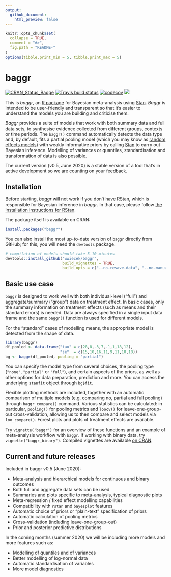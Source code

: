 ```yaml
---
output:
  github_document:
    html_preview: false
---
```


<!-- README.md is generated from README.Rmd. Please edit that file -->

```r
knitr::opts_chunk$set(
  collapse = TRUE,
  comment = "#>",
  fig.path = "README-"
)
options(tibble.print_min = 5, tibble.print_max = 5)
```



# baggr

<!-- badges: start -->
[![CRAN\_Status\_Badge](http://www.r-pkg.org/badges/version-last-release/baggr?color=green)](http://cran.r-project.org/package=baggr)
[![Travis build status](https://travis-ci.org/wwiecek/baggr.svg?branch=cran)](https://travis-ci.org/wwiecek/baggr)
[![codecov](https://codecov.io/gh/wwiecek/baggr/branch/master/graph/badge.svg)](https://codecov.io/gh/wwiecek/baggr)
[![](https://cranlogs.r-pkg.org/badges/baggr)](https://cran.rstudio.com/web/packages/baggr/index.html)
<!-- badges: end -->

This is _baggr_, an [R package](https://www.r-project.org/) for Bayesian meta-analysis using [Stan](https://mc-stan.org/). _Baggr_ is intended to be user-friendly and transparent so that it's easier to understand the models you are building and criticise them. 

_Baggr_ provides a suite of models that work with both summary data and full data sets, to synthesise evidence collected from different groups, contexts or time periods. The `baggr()` command automatically detects the data type and, by default, fits a partial pooling model (which you may know as [random effects models](https://stats.stackexchange.com/questions/4700/what-is-the-difference-between-fixed-effect-random-effect-and-mixed-effect-mode)) with weakly informative priors by calling [Stan](https://mc-stan.org/) to carry out Bayesian inference. Modelling of variances or quantiles, standardisation and transformation of data is also possible.

The current version (v0.5, June 2020) is a stable version of a tool that's in active development so we are counting on your feedback.




## Installation

Before starting, _baggr_ will not work if you don't have RStan, which is responsible for Bayesian inference in _baggr_. In that case, please follow [the installation instructions for RStan](https://github.com/stan-dev/rstan/wiki/RStan-Getting-Started).

The package itself is available on CRAN:

```r
install.packages("baggr")
```

You can also install the most up-to-date version of `baggr` directly from GitHub; for this, you will need the `devtools` package.

```r
# compilation of models should take 5-10 minutes
devtools::install_github("wwiecek/baggr", 
                         build_vignettes = TRUE,
                         build_opts = c("--no-resave-data", "--no-manual"))
```



## Basic use case

`baggr` is designed to work well with both individual-level ("full") and aggregate/summary ("group") data on treatment effect. In basic cases, only the summary information on treatment effects (such as means and their standard errors) is needed. Data are always specified in a single input data frame and the same `baggr()` function is used for different models. 

For the "standard" cases of modelling means, the appropriate model is detected from the shape of data.

```r
library(baggr)
df_pooled <- data.frame("tau" = c(28,8,-3,7,-1,1,18,12),
                        "se"  = c(15,10,16,11,9,11,10,18))
bg <- baggr(df_pooled, pooling = "partial")
```

You can specify the model type from several choices, the pooling type (`"none"`, `"partial"` or `"full"`), and certain aspects of the priors, as well as other options for data preparation, prediction and more. You can access the underlying `stanfit` object through `bg$fit`.

Flexible plotting methods are included, together with an automatic comparison of multiple models (e.g. comparing no, partial and full pooling) through `baggr_compare()` command. Various statistics can be calculated: in particular, `pooling()` for pooling metrics and `loocv()` for leave-one-group-out cross-validation, allowing us to then compare and select models via `loo_compare()`. Forest plots and plots of treatment effects are available. 

Try `vignette('baggr')` for an overview of these functions and an example of meta-analysis workflow with `baggr`. If working with binary data, try `vignette("baggr_binary")`. Compiled vignettes are available [on CRAN](https://cran.r-project.org/web/packages/baggr/index.html).



## Current and future releases

Included in baggr v0.5 (June 2020):

* Meta-analysis and hierarchical models for continuous and binary outcomes
* Both full and aggregate data sets can be used
* Summaries and plots specific to meta-analysis, typical diagnostic plots
* Meta-regression / fixed effect modelling capabilities
* Compatibility with `rstan` and `bayesplot` features
* Automatic choice of priors or "plain-text" specification of priors
* Automatic calculation of pooling metrics
* Cross-validation (including leave-one-group-out)
* Prior and posterior predictive distributions



In the coming months (summer 2020) we will be including more models and more features such as:

* Modelling of quantiles and of variances
* Better modelling of log-normal data
* Automatic standardisation of variables
* More model diagnostics
